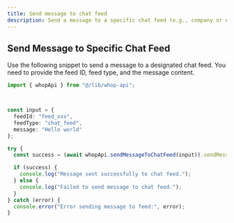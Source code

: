 ```yaml
---
title: Send message to chat feed
description: Send a message to a specific chat feed (e.g., company or experience feed).
---
```


## Send Message to Specific Chat Feed

Use the following snippet to send a message to a designated chat feed. You need to provide the feed ID, feed type, and the message content.

```typescript
import { whopApi } from "@/lib/whop-api";



const input = {
  feedId: "feed_xxx",
  feedType: "chat_feed",
  message: "Hello world"
};

try {
  const success = (await whopApi.sendMessageToChatFeed(input)).sendMessage;

  if (success) {
    console.log("Message sent successfully to chat feed.");
  } else {
    console.log("Failed to send message to chat feed.");
  }
} catch (error) {
  console.error("Error sending message to feed:", error);
}
```
